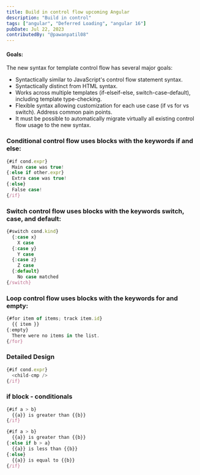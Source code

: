 ```yaml
---
title: Build in control flow upcoming Angular
description: "Build in control"
tags: ["angular", "Deferred Loading", "angular 16"]
pubDate: Jul 22, 2023
contributedBy: "@pawanpatil08"
---
```


#### Goals:

The new syntax for template control flow has several major goals:

- Syntactically similar to JavaScript's control flow statement syntax.
- Syntactically distinct from HTML syntax.
- Works across multiple templates (if-elseif-else, switch-case-default), including template type-checking.
- Flexible syntax allowing customization for each use case (if vs for vs switch).
  Address common pain points.
- It must be possible to automatically migrate virtually all existing control flow usage to the new syntax.

### Conditional control flow uses blocks with the keywords if and else:

```typescript
{#if cond.expr}
  Main case was true!
{:else if other.expr}
  Extra case was true!
{:else}
  False case!
{/if}
```

### Switch control flow uses blocks with the keywords switch, case, and default:

```typescript
{#switch cond.kind}
  {:case x}
    X case
  {:case y}
    Y case
  {:case z}
    Z case
  {:default}
    No case matched
{/switch}
```

### Loop control flow uses blocks with the keywords for and empty:

```typescript
{#for item of items; track item.id}
  {{ item }}
{:empty}
  There were no items in the list.
{/for}
```

### Detailed Design

```typescript
{#if cond.expr}
  <child-cmp />
{/if}
```

### if block - conditionals

```typescript
{#if a > b}
  {{a}} is greater than {{b}}
{/if}
```

```typescript
{#if a > b}
  {{a}} is greater than {{b}}
{:else if b > a}
  {{a}} is less than {{b}}
{:else}
  {{a}} is equal to {{b}}
{/if}
```
